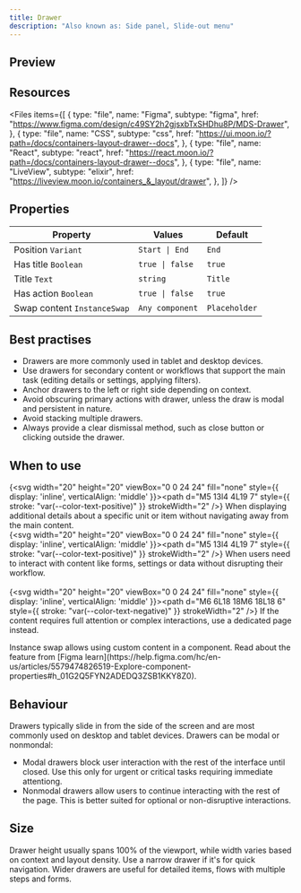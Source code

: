 ```yaml
---
title: Drawer
description: "Also known as: Side panel, Slide-out menu"
---
```


## Preview

<div className="w-full bg-primary h-[320px] flex items-center justify-center border border-primary gap-4">    
    <DrawerDemo />
</div>

## Resources

<Files
  items={[
    {
      type: "file",
      name: "Figma",
      subtype: "figma",
      href: "https://www.figma.com/design/c49SY2h2gjsxbTxSHDhu8P/MDS-Drawer",
    },
    {
      type: "file",
      name: "CSS",
      subtype: "css",
      href: "https://ui.moon.io/?path=/docs/containers-layout-drawer--docs",
    },
    {
      type: "file",
      name: "React",
      subtype: "react",
      href: "https://react.moon.io/?path=/docs/containers-layout-drawer--docs",
    },
    {
      type: "file",
      name: "LiveView",
      subtype: "elixir",
      href: "https://liveview.moon.io/containers_&_layout/drawer",
    },
  ]}
/>

## Properties

| **Property**                | **Values**      | **Default**   |
| --------------------------- | --------------- | ------------- |
| Position `Variant`          | `Start \| End`  | `End`         |
| Has title `Boolean`         | `true \| false` | `true`        |
| Title `Text`                | `string`        | `Title`       |
| Has action `Boolean`        | `true \| false` | `true`        |
| Swap content `InstanceSwap` | `Any component` | `Placeholder` |

## Best practises

- Drawers are more commonly used in tablet and desktop devices.
- Use drawers for secondary content or workflows that support the main task (editing details or settings, applying filters).
- Anchor drawers to the left or right side depending on context.
- Avoid obscuring primary actions with drawer, unless the draw is modal and persistent in nature.
- Avoid stacking multiple drawers.
- Always provide a clear dismissal method, such as close button or clicking outside the drawer.

## When to use

{<svg width="20" height="20" viewBox="0 0 24 24" fill="none" style={{ display: 'inline', verticalAlign: 'middle' }}><path d="M5 13l4 4L19 7" style={{ stroke: "var(--color-text-positive)" }} strokeWidth="2" /></svg>} When displaying additional details about a specific unit or item without navigating away from the main content. <br/>
{<svg width="20" height="20" viewBox="0 0 24 24" fill="none" style={{ display: 'inline', verticalAlign: 'middle' }}><path d="M5 13l4 4L19 7" style={{ stroke: "var(--color-text-positive)" }} strokeWidth="2" /></svg>} When users need to interact with content like forms, settings or data without disrupting their workflow. <br/><br/>
{<svg width="20" height="20" viewBox="0 0 24 24" fill="none" style={{ display: 'inline', verticalAlign: 'middle' }}><path d="M6 6L18 18M6 18L18 6" style={{ stroke: "var(--color-text-negative)" }} strokeWidth="2" /></svg>} If the content requires full attention or complex interactions, use a dedicated page instead. <br/>

<Note type="info" title="Note">
  Instance swap allows using custom content in a component. Read about the
  feature from [Figma
  learn](https://help.figma.com/hc/en-us/articles/5579474826519-Explore-component-properties#h_01G2Q5FYN2ADEDQ3ZSB1KKY8Z0).
</Note>

## Behaviour

Drawers typically slide in from the side of the screen and are most commonly used on desktop and tablet devices.
Drawers can be modal or nonmondal:

- Modal drawers block user interaction with the rest of the interface until closed. Use this only for urgent or critical tasks requiring immediate attentiong.
- Nonmodal drawers allow users to continue interacting with the rest of the page. This is better suited for optional or non-disruptive interactions.

## Size

Drawer height usually spans 100% of the viewport, while width varies based on context and layout density. Use a narrow drawer if it's for quick navigation. Wider drawers are useful for detailed items, flows with multiple steps and forms.
